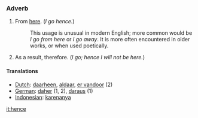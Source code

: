 ===Adverb===

# From [[here]].  (''I go hence.'')
#:This usage is unusual in modern English; more common would be ''I go from here'' or ''I go away''.  It is more often encountered in older works, or when used poetically.
# As a result, therefore.  (''I go; hence I will not be here.'')

====Translations====
*[[Dutch]]: [[daarheen]], [[aldaar]], [[er vandoor]] (2)
*[[German]]: [[daher]] (1, 2), [[daraus]] (1)
*[[Indonesian]]: [[karenanya]]

[[it:hence]]